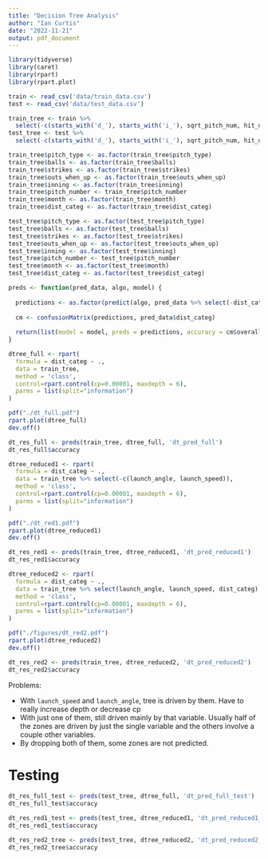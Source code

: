 ```yaml
---
title: "Decision Tree Analysis"
author: "Ian Curtis"
date: "2022-11-21"
output: pdf_document
---
```


```r
library(tidyverse)
library(caret)
library(rpart)
library(rpart.plot)
```

```r
train <- read_csv('data/train_data.csv')
test <- read_csv('data/test_data.csv')
```

```r
train_tree <- train %>% 
  select(-c(starts_with('d_'), starts_with('i_'), sqrt_pitch_num, hit_distance))
test_tree <- test %>% 
  select(-c(starts_with('d_'), starts_with('i_'), sqrt_pitch_num, hit_distance))

train_tree$pitch_type <- as.factor(train_tree$pitch_type)
train_tree$balls <- as.factor(train_tree$balls)
train_tree$strikes <- as.factor(train_tree$strikes)
train_tree$outs_when_up <- as.factor(train_tree$outs_when_up)
train_tree$inning <- as.factor(train_tree$inning)
train_tree$pitch_number <- train_tree$pitch_number
train_tree$month <- as.factor(train_tree$month)
train_tree$dist_categ <- as.factor(train_tree$dist_categ)

test_tree$pitch_type <- as.factor(test_tree$pitch_type)
test_tree$balls <- as.factor(test_tree$balls)
test_tree$strikes <- as.factor(test_tree$strikes)
test_tree$outs_when_up <- as.factor(test_tree$outs_when_up)
test_tree$inning <- as.factor(test_tree$inning)
test_tree$pitch_number <- test_tree$pitch_number
test_tree$month <- as.factor(test_tree$month)
test_tree$dist_categ <- as.factor(test_tree$dist_categ)
```

```r
preds <- function(pred_data, algo, model) {
  
  predictions <- as.factor(predict(algo, pred_data %>% select(-dist_categ), type = 'class'))
  
  cm <- confusionMatrix(predictions, pred_data$dist_categ)
  
  return(list(model = model, preds = predictions, accuracy = cm$overall[['Accuracy']], mtx = cm$table))
}
```

```r
dtree_full <- rpart(
  formula = dist_categ ~ .,
  data = train_tree,
  method = 'class',
  control=rpart.control(cp=0.00001, maxdepth = 6),
  parms = list(split="information")
)

pdf("./dt_full.pdf")
rpart.plot(dtree_full)
dev.off()

dt_res_full <- preds(train_tree, dtree_full, 'dt_pred_full')
dt_res_full$accuracy
```

```r
dtree_reduced1 <- rpart(
  formula = dist_categ ~ .,
  data = train_tree %>% select(-c(launch_angle, launch_speed)),
  method = 'class',
  control=rpart.control(cp=0.00001, maxdepth = 6),
  parms = list(split="information")
)

pdf("./dt_red1.pdf")
rpart.plot(dtree_reduced1)
dev.off()

dt_res_red1 <- preds(train_tree, dtree_reduced1, 'dt_pred_reduced1')
dt_res_red1$accuracy
```

```r
dtree_reduced2 <- rpart(
  formula = dist_categ ~ .,
  data = train_tree %>% select(launch_angle, launch_speed, dist_categ),
  method = 'class',
  control=rpart.control(cp=0.00001, maxdepth = 6),
  parms = list(split="information")
)

pdf("./figures/dt_red2.pdf")
rpart.plot(dtree_reduced2)
dev.off()

dt_res_red2 <- preds(train_tree, dtree_reduced2, 'dt_pred_reduced2')
dt_res_red2$accuracy
```

Problems:

* With `launch_speed` and `launch_angle`, tree is driven by them. Have to really increase depth or decrease cp
* With just one of them, still driven mainly by that variable. Usually half of the zones are driven by just the single variable and the others involve a couple other variables.
* By dropping both of them, some zones are not predicted.

# Testing

```r
dt_res_full_test <- preds(test_tree, dtree_full, 'dt_pred_full_test')
dt_res_full_test$accuracy
```

```r
dt_res_red1_test <- preds(test_tree, dtree_reduced1, 'dt_pred_reduced1_test')
dt_res_red1_test$accuracy
```

```r
dt_res_red2_tree <- preds(test_tree, dtree_reduced2, 'dt_pred_reduced2_tree')
dt_res_red2_tree$accuracy
```








